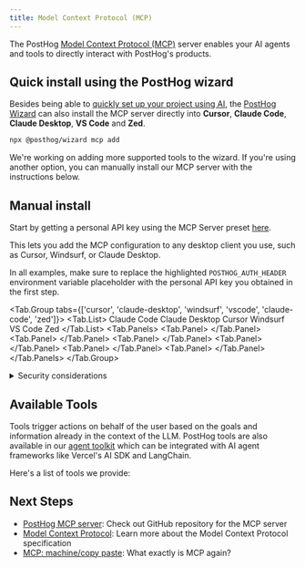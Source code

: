 ```yaml
---
title: Model Context Protocol (MCP)
---
```


The PostHog [Model Context Protocol (MCP)](https://modelcontextprotocol.io/introduction) server enables your AI agents and tools to directly interact with PostHog's products.


## Quick install using the PostHog wizard

Besides being able to [quickly set up your project using AI](/docs/getting-started/install?tab=wizard), the [PostHog Wizard](https://github.com/PostHog/wizard) can also install the MCP server directly into **Cursor**, **Claude Code**, **Claude Desktop**, **VS Code** and **Zed**.

```bash
npx @posthog/wizard mcp add
```

We're working on adding more supported tools to the wizard. If you're using another option, you can manually install our MCP server with the instructions below.

## Manual install

Start by getting a personal API key using the MCP Server preset [here](https://app.posthog.com/settings/user-api-keys?preset=mcp_server).

This lets you add the MCP configuration to any desktop client you use, such as Cursor, Windsurf, or Claude Desktop.

<CalloutBox icon="IconInfo" title="Don't forget to use your personal API key" type="action">

In all examples, make sure to replace the highlighted <code>POSTHOG_AUTH_HEADER</code> environment variable placeholder with the personal API key you obtained in the first step.

</CalloutBox>

<Tab.Group tabs={['cursor', 'claude-desktop', 'windsurf', 'vscode', 'claude-code', 'zed']}>
    <Tab.List>
        <Tab>Claude Code</Tab>
        <Tab>Claude Desktop</Tab>
        <Tab>Cursor</Tab>
        <Tab>Windsurf</Tab>
        <Tab>VS Code</Tab>
        <Tab>Zed</Tab>
    </Tab.List>
    <Tab.Panels>
        <Tab.Panel>
            <ClaudeCodeSnippet />
        </Tab.Panel>
        <Tab.Panel>
            <ClaudeDesktopSnippet />
        </Tab.Panel>
        <Tab.Panel>
            <CursorSnippet />
        </Tab.Panel>
        <Tab.Panel>
            <WindsurfSnippet />
        </Tab.Panel>
        <Tab.Panel>
            <VSCodeSnippet />
        </Tab.Panel>
        <Tab.Panel>
            <ZedSnippet />
        </Tab.Panel>
    </Tab.Panels>
</Tab.Group>

<details>

<summary>Security considerations</summary>

We recommend the following best practices to mitigate security risks when using the PostHog MCP server:

- **Use the right API key permissions:** Use the provided **MCP Server** preset in the personal API key creator. If you use the MCP in an agentic workflow on production data, scope down the API key's permissions to only the permissions you want it to use. This prevents the AI from making unintended changes to your PostHog configuration or data.

- **Project scoping:** Scope your MCP server to a specific PostHog project, limiting access to only that project's resources. This prevents AI agents from accessing data from other projects in your PostHog account and helps maintain data isolation.

- **Be mindful of prompt injection:** Keep in mind that LLMs can be tricked into following untrusted commands within user content. Always review and sanitize tool calls before executing them.

</details>


## Available Tools

Tools trigger actions on behalf of the user based on the goals and information already in the context of the LLM. PostHog tools are also available in our [agent toolkit](/docs/ai-engineering/agent-toolkit) which can be integrated with AI agent frameworks like Vercel's AI SDK and LangChain.

Here's a list of tools we provide:

<MCPTools />


## Next Steps

- [PostHog MCP server](https://github.com/PostHog/posthog/tree/master/products/mcp): Check out GitHub repository for the MCP server
- [Model Context Protocol](https://modelcontextprotocol.io/introduction): Learn more about the Model Context Protocol specification
- [MCP: machine/copy paste](/blog/machine-copy-paste-mcp-intro): What exactly is MCP again?

